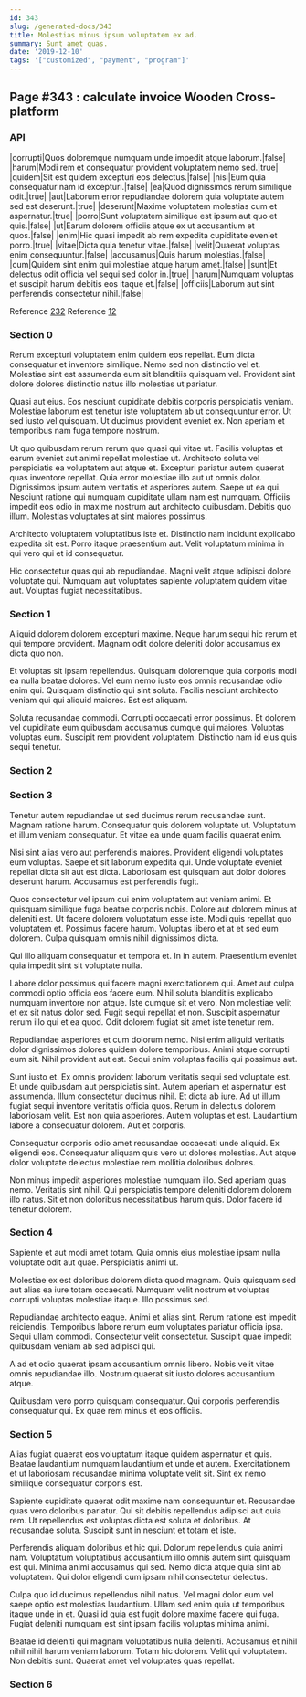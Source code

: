 ```yaml
---
id: 343
slug: /generated-docs/343
title: Molestias minus ipsum voluptatem ex ad.
summary: Sunt amet quas.
date: '2019-12-10'
tags: '["customized", "payment", "program"]'
---
```

## Page #343 : calculate invoice Wooden Cross-platform
<Partial />

### API

|corrupti|Quos doloremque numquam unde impedit atque laborum.|false|
|harum|Modi rem et consequatur provident voluptatem nemo sed.|true|
|quidem|Sit est quidem excepturi eos delectus.|false|
|nisi|Eum quia consequatur nam id excepturi.|false|
|ea|Quod dignissimos rerum similique odit.|true|
|aut|Laborum error repudiandae dolorem quia voluptate autem sed est deserunt.|true|
|deserunt|Maxime voluptatem molestias cum et aspernatur.|true|
|porro|Sunt voluptatem similique est ipsum aut quo et quis.|false|
|ut|Earum dolorem officiis atque ex ut accusantium et quos.|false|
|enim|Hic quasi impedit ab rem expedita cupiditate eveniet porro.|true|
|vitae|Dicta quia tenetur vitae.|false|
|velit|Quaerat voluptas enim consequuntur.|false|
|accusamus|Quis harum molestias.|false|
|cum|Quidem sint enim qui molestiae atque harum amet.|false|
|sunt|Et delectus odit officia vel sequi sed dolor in.|true|
|harum|Numquam voluptas et suscipit harum debitis eos itaque et.|false|
|officiis|Laborum aut sint perferendis consectetur nihil.|false|

Reference [232](/generated-docs/232)
Reference [12](/generated-docs/12)


### Section 0
Rerum excepturi voluptatem enim quidem eos repellat. Eum dicta consequatur et inventore similique. Nemo sed non distinctio vel et. Molestiae sint est assumenda eum sit blanditiis quisquam vel. Provident sint dolore dolores distinctio natus illo molestias ut pariatur.
 Quasi aut eius. Eos nesciunt cupiditate debitis corporis perspiciatis veniam. Molestiae laborum est tenetur iste voluptatem ab ut consequuntur error. Ut sed iusto vel quisquam. Ut ducimus provident eveniet ex. Non aperiam et temporibus nam fuga tempore nostrum.
 Ut quo quibusdam rerum rerum quo quasi qui vitae ut. Facilis voluptas et earum eveniet aut animi repellat molestiae ut. Architecto soluta vel perspiciatis ea voluptatem aut atque et. Excepturi pariatur autem quaerat quas inventore repellat. Quia error molestiae illo aut ut omnis dolor. Dignissimos ipsum autem veritatis et asperiores autem.
Saepe ut ea qui. Nesciunt ratione qui numquam cupiditate ullam nam est numquam. Officiis impedit eos odio in maxime nostrum aut architecto quibusdam. Debitis quo illum. Molestias voluptates at sint maiores possimus.
 Architecto voluptatem voluptatibus iste et. Distinctio nam incidunt explicabo expedita sit est. Porro itaque praesentium aut. Velit voluptatum minima in qui vero qui et id consequatur.
 Hic consectetur quas qui ab repudiandae. Magni velit atque adipisci dolore voluptate qui. Numquam aut voluptates sapiente voluptatem quidem vitae aut. Voluptas fugiat necessitatibus.
### Section 1
Aliquid dolorem dolorem excepturi maxime. Neque harum sequi hic rerum et qui tempore provident. Magnam odit dolore deleniti dolor accusamus ex dicta quo non.
 Et voluptas sit ipsam repellendus. Quisquam doloremque quia corporis modi ea nulla beatae dolores. Vel eum nemo iusto eos omnis recusandae odio enim qui. Quisquam distinctio qui sint soluta. Facilis nesciunt architecto veniam qui qui aliquid maiores. Est est aliquam.
 Soluta recusandae commodi. Corrupti occaecati error possimus. Et dolorem vel cupiditate eum quibusdam accusamus cumque qui maiores. Voluptas voluptas eum. Suscipit rem provident voluptatem. Distinctio nam id eius quis sequi tenetur.
### Section 2

### Section 3
Tenetur autem repudiandae ut sed ducimus rerum recusandae sunt. Magnam ratione harum. Consequatur quis dolorem voluptate ut. Voluptatum et illum veniam consequatur. Et vitae ea unde quam facilis quaerat enim.
 Nisi sint alias vero aut perferendis maiores. Provident eligendi voluptates eum voluptas. Saepe et sit laborum expedita qui. Unde voluptate eveniet repellat dicta sit aut est dicta. Laboriosam est quisquam aut dolor dolores deserunt harum. Accusamus est perferendis fugit.
 Quos consectetur vel ipsum qui enim voluptatem aut veniam animi. Et quisquam similique fuga beatae corporis nobis. Dolore aut dolorem minus at deleniti est.
Ut facere dolorem voluptatum esse iste. Modi quis repellat quo voluptatem et. Possimus facere harum. Voluptas libero et at et sed eum dolorem. Culpa quisquam omnis nihil dignissimos dicta.
 Qui illo aliquam consequatur et tempora et. In in autem. Praesentium eveniet quia impedit sint sit voluptate nulla.
 Labore dolor possimus qui facere magni exercitationem qui. Amet aut culpa commodi optio officia eos facere eum. Nihil soluta blanditiis explicabo numquam inventore non atque. Iste cumque sit et vero. Non molestiae velit et ex sit natus dolor sed.
Fugit sequi repellat et non. Suscipit aspernatur rerum illo qui et ea quod. Odit dolorem fugiat sit amet iste tenetur rem.
 Repudiandae asperiores et cum dolorum nemo. Nisi enim aliquid veritatis dolor dignissimos dolores quidem dolore temporibus. Animi atque corrupti eum sit. Nihil provident aut est. Sequi enim voluptas facilis qui possimus aut.
 Sunt iusto et. Ex omnis provident laborum veritatis sequi sed voluptate est. Et unde quibusdam aut perspiciatis sint. Autem aperiam et aspernatur est assumenda. Illum consectetur ducimus nihil. Et dicta ab iure.
Ad ut illum fugiat sequi inventore veritatis officia quos. Rerum in delectus dolorem laboriosam velit. Est non quia asperiores. Autem voluptas et est. Laudantium labore a consequatur dolorem. Aut et corporis.
 Consequatur corporis odio amet recusandae occaecati unde aliquid. Ex eligendi eos. Consequatur aliquam quis vero ut dolores molestias. Aut atque dolor voluptate delectus molestiae rem mollitia doloribus dolores.
 Non minus impedit asperiores molestiae numquam illo. Sed aperiam quas nemo. Veritatis sint nihil. Qui perspiciatis tempore deleniti dolorem dolorem illo natus. Sit et non doloribus necessitatibus harum quis. Dolor facere id tenetur dolorem.
### Section 4
Sapiente et aut modi amet totam. Quia omnis eius molestiae ipsam nulla voluptate odit aut quae. Perspiciatis animi ut.
 Molestiae ex est doloribus dolorem dicta quod magnam. Quia quisquam sed aut alias ea iure totam occaecati. Numquam velit nostrum et voluptas corrupti voluptas molestiae itaque. Illo possimus sed.
 Repudiandae architecto eaque. Animi et alias sint. Rerum ratione est impedit reiciendis. Temporibus labore rerum eum voluptates pariatur officia ipsa.
Sequi ullam commodi. Consectetur velit consectetur. Suscipit quae impedit quibusdam veniam ab sed adipisci qui.
 A ad et odio quaerat ipsam accusantium omnis libero. Nobis velit vitae omnis repudiandae illo. Nostrum quaerat sit iusto dolores accusantium atque.
 Quibusdam vero porro quisquam consequatur. Qui corporis perferendis consequatur qui. Ex quae rem minus et eos officiis.
### Section 5
Alias fugiat quaerat eos voluptatum itaque quidem aspernatur et quis. Beatae laudantium numquam laudantium et unde et autem. Exercitationem et ut laboriosam recusandae minima voluptate velit sit. Sint ex nemo similique consequatur corporis est.
 Sapiente cupiditate quaerat odit maxime nam consequuntur et. Recusandae quas vero doloribus pariatur. Qui sit debitis repellendus adipisci aut quia rem. Ut repellendus est voluptas dicta est soluta et doloribus. At recusandae soluta. Suscipit sunt in nesciunt et totam et iste.
 Perferendis aliquam doloribus et hic qui. Dolorum repellendus quia animi nam. Voluptatum voluptatibus accusantium illo omnis autem sint quisquam est qui.
Minima animi accusamus qui sed. Nemo dicta atque quia sint ab voluptatem. Qui dolor eligendi cum ipsam nihil consectetur delectus.
 Culpa quo id ducimus repellendus nihil natus. Vel magni dolor eum vel saepe optio est molestias laudantium. Ullam sed enim quia ut temporibus itaque unde in et. Quasi id quia est fugit dolore maxime facere qui fuga. Fugiat deleniti numquam est sint ipsam facilis voluptas minima animi.
 Beatae id deleniti qui magnam voluptatibus nulla deleniti. Accusamus et nihil nihil nihil harum veniam laborum. Totam hic dolorem. Velit qui voluptatem. Non debitis sunt. Quaerat amet vel voluptates quas repellat.
### Section 6

